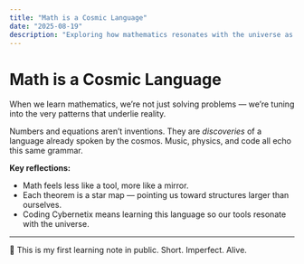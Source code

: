 ```yaml
---
title: "Math is a Cosmic Language"
date: "2025-08-19"
description: "Exploring how mathematics resonates with the universe as a shared language."
---
```


# Math is a Cosmic Language

When we learn mathematics, we’re not just solving problems — we’re tuning into the very patterns that underlie reality.

Numbers and equations aren’t inventions. They are *discoveries* of a language already spoken by the cosmos. Music, physics, and code all echo this same grammar.

**Key reflections:**
- Math feels less like a tool, more like a mirror.
- Each theorem is a star map — pointing us toward structures larger than ourselves.
- Coding Cybernetix means learning this language so our tools resonate with the universe.

---

🌌 This is my first learning note in public. Short. Imperfect. Alive.
